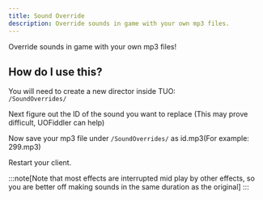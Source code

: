 ```yaml
---
title: Sound Override
description: Override sounds in game with your own mp3 files.
---
```




Override sounds in game with your own mp3 files!  

## How do I use this?  
You will need to create a new director inside TUO:  
`/SoundOverrides/`  

Next figure out the ID of the sound you want to replace (This may prove difficult, UOFiddler can help)  

Now save your mp3 file under `/SoundOverrides/` as id.mp3(For example: 299.mp3)

Restart your client.

:::note[Note that most effects are interrupted mid play by other effects, so you are better off making sounds in the same duration as the original]
:::